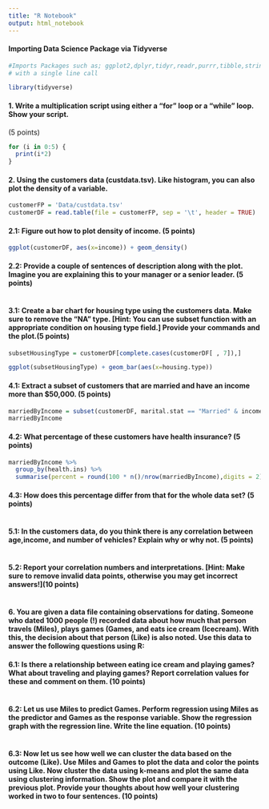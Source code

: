```yaml
---
title: "R Notebook"
output: html_notebook
---
```

#### Importing Data Science Package via Tidyverse
```r
#Imports Packages such as; ggplot2,dplyr,tidyr,readr,purrr,tibble,stringr and,forcats
# with a single line call

library(tidyverse)

```



#### 1. Write a multiplication script using either a “for” loop or a “while” loop. Show your script.
(5 points)

```r
for (i in 0:5) {
  print(i*2)
}
```

#### 2. Using the customers data (custdata.tsv). Like histogram, you can also plot the density of a variable.
```r
customerFP = 'Data/custdata.tsv'
customerDF = read.table(file = customerFP, sep = '\t', header = TRUE)
```

#### 2.1: Figure out how to plot density of income. ​(5 points)
```r
ggplot(customerDF, aes(x=income)) + geom_density()
```

#### 2.2: Provide a couple of sentences of description along with the plot. Imagine you are explaining this to your manager or a senior leader. ​(5 points)

```r

```

#### 3.1: Create a bar chart for housing type using the customers data. Make sure to remove the “NA” type. [Hint: You can use subset function with an appropriate condition on housing type field.] Provide your commands and the plot.(5 points)

```r
subsetHousingType = customerDF[complete.cases(customerDF[ , 7]),]

ggplot(subsetHousingType) + geom_bar(aes(x=housing.type))

```

#### 4.1: Extract a subset of customers that are married and have an income more than $50,000. ​(5 points)
```r
marriedByIncome = subset(customerDF, marital.stat == "Married" & income > 50000)
marriedByIncome
```

#### 4.2: What percentage of these customers have health insurance? ​(5 points)
```r

marriedByIncome %>%
  group_by(health.ins) %>%
  summarise(percent = round(100 * n()/nrow(marriedByIncome),digits = 2))

```

#### 4.3: How does this percentage differ from that for the whole data set? ​(5 points)
```r

```

#### 5.1: In the customers data, do you think there is any correlation between age,income, and number of vehicles? Explain why or why not. ​(5 points)
```r

```

#### 5.2: Report your correlation numbers and interpretations. [Hint: Make sure to remove invalid data points, otherwise you may get incorrect answers!] ​(10 points)
```r

```

#### 6. You are given a data file containing observations for dating. Someone who dated 1000 people (!) recorded data about how much that person travels (Miles), plays games (Games, and eats ice cream (Icecream). With this, the decision about that person (Like) is also noted. Use this data to answer the following questions using R:

#### 6.1: Is there a relationship between eating ice cream and playing games? What about traveling and playing games? Report correlation values for these and comment on them. ​(10 points)
```r

```


#### 6.2: Let us use Miles to predict Games. Perform regression using Miles as the predictor and Games as the response variable. Show the regression graph with the regression line. Write the line equation. ​(10 points)
```r

```

#### 6.3: Now let us see how well we can cluster the data based on the outcome (Like). Use Miles and Games to plot the data and color the points using Like. Now cluster the data using k-means and plot the same data using clustering information. Show the plot and compare it with the previous plot. Provide your thoughts about how well your clustering worked in two to four sentences. ​(10 points)
```r

```
